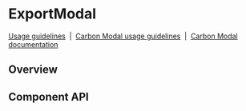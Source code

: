 
# ExportModal

[Usage guidelines](https://www.carbondesignsystem.com/community/patterns/export-pattern/)
&nbsp;|&nbsp;
[Carbon Modal usage guidelines](https://www.carbondesignsystem.com/components/modal/usage)
&nbsp;|&nbsp;
[Carbon Modal documentation](https://react.carbondesignsystem.com/?path=/docs/modal--default)

## Overview

<Preview>
  <Story
    id={getStorybookSlug(pkg, ExportModal.displayName, 'with-success-message')}
  />
</Preview>

## Component API

<Props />
